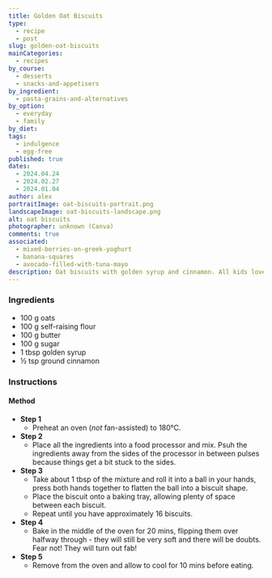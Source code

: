```yaml
---
title: Golden Oat Biscuits
type:
  - recipe
  - post
slug: golden-oat-biscuits
mainCategories:
  - recipes
by_course:
  - desserts
  - snacks-and-appetisers
by_ingredient:
  - pasta-grains-and-alternatives
by_option:
  - everyday
  - family
by_diet:
tags:
  - indulgence
  - egg-free
published: true
dates:
  - 2024.04.24
  - 2024.02.27
  - 2024.01.04
author: alex
portraitImage: oat-biscuits-portrait.png
landscapeImage: oat-biscuits-landscape.png
alt: oat biscuits
photographer: unknown (Canva)
comments: true
associated:
  - mixed-berries-on-greek-yoghurt
  - banana-squares
  - avocado-filled-with-tuna-mayo
description: Oat biscuits with golden syrup and cinnamon. All kids love them, even the big ones. If I could figure out how to mass produce them, I could earn money!
---
```


<Ingredients>

### Ingredients

- 100 g oats
- 100 g self-raising flour
- 100 g butter
- 100 g sugar
- 1 tbsp golden syrup
- ½ tsp ground cinnamon

</Ingredients>

<Instructions>

### Instructions

#### Method

- **Step 1**
  - Preheat an oven (_not_ fan-assisted) to 180°C.
- **Step 2**
  - Place all the ingredients into a food processor and mix. Psuh the ingredients away from the sides of the processor in between pulses because things get a bit stuck to the sides.
- **Step 3**
  - Take about 1 tbsp of the mixture and roll it into a ball in your hands, press both hands together to flatten the ball into a biscuit shape.
  - Place the biscuit onto a baking tray, allowing plenty of space between each biscuit.
  - Repeat until you have approximately 16 biscuits.
- **Step 4**
  - Bake in the middle of the oven for 20 mins, flipping them over halfway through - they will still be very soft and there will be doubts. Fear not! They will turn out fab!
- **Step 5**
  - Remove from the oven and allow to cool for 10 mins before eating.

</Instructions>
